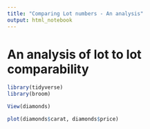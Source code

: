 ```yaml
---
title: "Comparing Lot numbers - An analysis"
output: html_notebook
---
```


# An analysis of lot to lot comparability

```r
library(tidyverse)
library(broom)

View(diamonds)

plot(diamonds$carat, diamonds$price)
```

